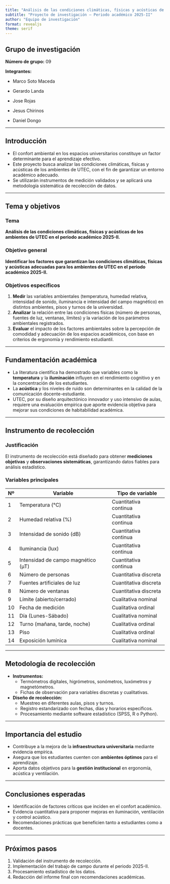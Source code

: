 ```yaml
---
title: "Análisis de las condiciones climáticas, físicas y acústicas de los ambientes de UTEC"
subtitle: "Proyecto de investigación – Periodo académico 2025-II"
author: "Equipo de investigación"
format: revealjs
theme: serif
---
```


## Grupo de investigación

**Número de grupo:** 09

**Integrantes:**

-   Marco Soto Maceda

-   Gerardo Landa

-   Jose Rojas

-   Jesus Chirinos

-   Daniel Dongo

------------------------------------------------------------------------

## Introducción

-   El confort ambiental en los espacios universitarios constituye un factor determinante para el aprendizaje efectivo.\
-   Este proyecto busca analizar las condiciones climáticas, físicas y acústicas de los ambientes de UTEC, con el fin de garantizar un entorno académico adecuado.\
-   Se utilizarán instrumentos de medición validados y se aplicará una metodología sistemática de recolección de datos.

------------------------------------------------------------------------

## Tema y objetivos

### Tema

**Análisis de las condiciones climáticas, físicas y acústicas de los ambientes de UTEC en el periodo académico 2025-II.**

### Objetivo general

**Identificar los factores que garantizan las condiciones climáticas, físicas y acústicas adecuadas para los ambientes de UTEC en el periodo académico 2025-II.**

### Objetivos específicos

1.  **Medir** las variables ambientales (temperatura, humedad relativa, intensidad de sonido, iluminancia e intensidad del campo magnético) en distintos ambientes, pisos y turnos de la universidad.\
2.  **Analizar** la relación entre las condiciones físicas (número de personas, fuentes de luz, ventanas, límites) y la variación de los parámetros ambientales registrados.\
3.  **Evaluar** el impacto de los factores ambientales sobre la percepción de comodidad y adecuación de los espacios académicos, con base en criterios de ergonomía y rendimiento estudiantil.

------------------------------------------------------------------------

## Fundamentación académica

-   La literatura científica ha demostrado que variables como la **temperatura** y la **iluminación** influyen en el rendimiento cognitivo y en la concentración de los estudiantes.\
-   La **acústica** y los niveles de ruido son determinantes en la calidad de la comunicación docente-estudiante.\
-   UTEC, por su diseño arquitectónico innovador y uso intensivo de aulas, requiere una evaluación empírica que aporte evidencia objetiva para mejorar sus condiciones de habitabilidad académica.

------------------------------------------------------------------------

## Instrumento de recolección

### Justificación

El instrumento de recolección está diseñado para obtener **mediciones objetivas** y **observaciones sistemáticas**, garantizando datos fiables para análisis estadístico.

### Variables principales

| Nº  | Variable                           | Tipo de variable      |
|-----|------------------------------------|-----------------------|
| 1   | Temperatura (°C)                   | Cuantitativa continua |
| 2   | Humedad relativa (%)               | Cuantitativa continua |
| 3   | Intensidad de sonido (dB)          | Cuantitativa continua |
| 4   | Iluminancia (lux)                  | Cuantitativa continua |
| 5   | Intensidad de campo magnético (µT) | Cuantitativa continua |
| 6   | Número de personas                 | Cuantitativa discreta |
| 7   | Fuentes artificiales de luz        | Cuantitativa discreta |
| 8   | Número de ventanas                 | Cuantitativa discreta |
| 9   | Límite (abierto/cerrado)           | Cualitativa nominal   |
| 10  | Fecha de medición                  | Cualitativa ordinal   |
| 11  | Día (Lunes-Sábado)                 | Cualitativa nominal   |
| 12  | Turno (mañana, tarde, noche)       | Cualitativa ordinal   |
| 13  | Piso                               | Cualitativa ordinal   |
| 14  | Exposición lumínica                | Cualitativa nominal   |

------------------------------------------------------------------------

## Metodología de recolección

-   **Instrumentos:**
    -   Termómetros digitales, higrómetros, sonómetros, luxómetros y magnetómetros.\
    -   Fichas de observación para variables discretas y cualitativas.
-   **Diseño de recolección:**
    -   Muestreo en diferentes aulas, pisos y turnos.\
    -   Registro estandarizado con fechas, días y horarios específicos.\
    -   Procesamiento mediante software estadístico (SPSS, R o Python).

------------------------------------------------------------------------

## Importancia del estudio

-   Contribuye a la mejora de la **infraestructura universitaria** mediante evidencia empírica.\
-   Asegura que los estudiantes cuenten con **ambientes óptimos** para el aprendizaje.\
-   Aporta datos objetivos para la **gestión institucional** en ergonomía, acústica y ventilación.

------------------------------------------------------------------------

## Conclusiones esperadas

-   Identificación de factores críticos que inciden en el confort académico.\
-   Evidencia cuantitativa para proponer mejoras en iluminación, ventilación y control acústico.\
-   Recomendaciones prácticas que beneficien tanto a estudiantes como a docentes.

------------------------------------------------------------------------

## Próximos pasos

1.  Validación del instrumento de recolección.\
2.  Implementación del trabajo de campo durante el periodo 2025-II.\
3.  Procesamiento estadístico de los datos.\
4.  Redacción del informe final con recomendaciones académicas.
